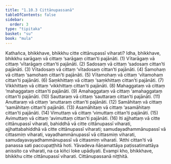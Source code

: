 ```yaml
---
title: "1.10.3 Cittānupassanā"
tableOfContents: false
sidebar:
  order: 3
type: "tipitaka"
basket: "su"
book: "mula"
---
```



<DynamicBreadcrumb />

<Division number="114" book="mula" bookNo="9" page="76">

<Paragraph number="347" book="mula">
Kathañca, bhikkhave, bhikkhu citte cittānupassī viharati? Idha, bhikkhave, bhikkhu sarāgaṃ vā cittaṃ ‘sarāgaṃ cittan’ti pajānāti. (1)
</Paragraph>

<Paragraph number="348" book="mula">
Vītarāgaṃ vā cittaṃ ‘vītarāgaṃ cittan’ti pajānāti. (2)
</Paragraph>

<Paragraph number="349" book="mula">
Sadosaṃ vā cittaṃ ‘sadosaṃ cittan’ti pajānāti. (3)
</Paragraph>

<Paragraph number="350" book="mula">
Vītadosaṃ vā cittaṃ ‘vītadosaṃ cittan’ti pajānāti. (4)
</Paragraph>

<Paragraph number="351" book="mula">
Samohaṃ vā cittaṃ ‘samohaṃ cittan’ti pajānāti. (5)
</Paragraph>

<Paragraph number="352" book="mula">
Vītamohaṃ vā cittaṃ ‘vītamohaṃ cittan’ti pajānāti. (6)
</Paragraph>

<Paragraph number="353" book="mula">
Saṃkhittaṃ vā cittaṃ ‘saṃkhittaṃ cittan’ti pajānāti. (7)
</Paragraph>

<Paragraph number="354" book="mula">
Vikkhittaṃ vā cittaṃ ‘vikkhittaṃ cittan’ti pajānāti. (8)
</Paragraph>

<Paragraph number="355" book="mula">
Mahaggataṃ vā cittaṃ ‘mahaggataṃ cittan’ti pajānāti. (9)
</Paragraph>

<Paragraph number="356" book="mula">
Amahaggataṃ vā cittaṃ ‘amahaggataṃ cittan’ti pajānāti. (10)
</Paragraph>

<Paragraph number="357" book="mula">
Sauttaraṃ vā cittaṃ ‘sauttaraṃ cittan’ti pajānāti. (11)
</Paragraph>

<Paragraph number="358" book="mula">
Anuttaraṃ vā cittaṃ ‘anuttaraṃ cittan’ti pajānāti. (12)
</Paragraph>

<Paragraph number="359" book="mula">
Samāhitaṃ vā cittaṃ ‘samāhitaṃ cittan’ti pajānāti. (13)
</Paragraph>

<Paragraph number="360" book="mula">
Asamāhitaṃ vā cittaṃ ‘asamāhitaṃ cittan’ti pajānāti. (14)
</Paragraph>

<Paragraph number="361" book="mula">
Vimuttaṃ vā cittaṃ ‘vimuttaṃ cittan’ti pajānāti. (15)
</Paragraph>

<Paragraph number="362" book="mula">
Avimuttaṃ vā cittaṃ ‘avimuttaṃ cittan’ti pajānāti. (16)
</Paragraph>

<Paragraph number="363" book="mula">
Iti ajjhattaṃ vā citte cittānupassī viharati, bahiddhā vā citte cittānupassī viharati, ajjhattabahiddhā vā citte cittānupassī viharati; samudayadhammānupassī vā cittasmiṃ viharati, vayadhammānupassī vā cittasmiṃ viharati, samudayavayadhammānupassī vā cittasmiṃ viharati. ‘Atthi cittan’ti vā panassa sati paccupaṭṭhitā hoti. Yāvadeva ñāṇamattāya paṭissatimattāya anissito ca viharati, na ca kiñci loke upādiyati. Evampi kho, bhikkhave, bhikkhu citte cittānupassī viharati.

</Paragraph>
</Division>

<Paragraph number="364" type="center" book="mula">
Cittānupassanā niṭṭhitā.
</Paragraph>